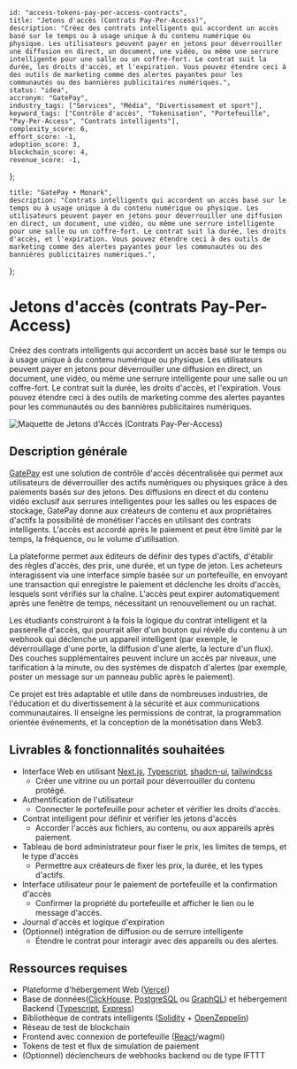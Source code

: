     id: "access-tokens-pay-per-access-contracts",
    title: "Jetons d'accès (Contrats Pay-Per-Access)",
    description: "Créez des contrats intelligents qui accordent un accès basé sur le temps ou à usage unique à du contenu numérique ou physique. Les utilisateurs peuvent payer en jetons pour déverrouiller une diffusion en direct, un document, une vidéo, ou même une serrure intelligente pour une salle ou un coffre-fort. Le contrat suit la durée, les droits d'accès, et l'expiration. Vous pouvez étendre ceci à des outils de marketing comme des alertes payantes pour les communautés ou des bannières publicitaires numériques.",
    status: "idea",
    accronym: "GatePay",
    industry_tags: ["Services", "Média", "Divertissement et sport"],
    keyword_tags: ["Contrôle d'accès", "Tokenisation", "Portefeuille", "Pay-Per-Access", "Contrats intelligents"],
    complexity_score: 6,
    effort_score: -1,
    adoption_score: 3,
    blockchain_score: 4,
    revenue_score: -1,
};

    title: "GatePay • Monark",
    description: "Contrats intelligents qui accordent un accès basé sur le temps ou à usage unique à du contenu numérique ou physique. Les utilisateurs peuvent payer en jetons pour déverrouiller une diffusion en direct, un document, une vidéo, ou même une serrure intelligente pour une salle ou un coffre-fort. Le contrat suit la durée, les droits d'accès, et l'expiration. Vous pouvez étendre ceci à des outils de marketing comme des alertes payantes pour les communautés ou des bannières publicitaires numériques.",
};

# Jetons d'accès (contrats Pay-Per-Access)

Créez des contrats intelligents qui accordent un accès basé sur le temps ou à usage unique à du contenu numérique ou physique. Les utilisateurs peuvent payer en jetons pour déverrouiller une diffusion en direct, un document, une vidéo, ou même une serrure intelligente pour une salle ou un coffre-fort. Le contrat suit la durée, les droits d'accès, et l'expiration. Vous pouvez étendre ceci à des outils de marketing comme des alertes payantes pour les communautés ou des bannières publicitaires numériques.

![Maquette de Jetons d'Accès (Contrats Pay-Per-Access)](/images/project/access-tokens-pay-per-access-contracts.jpg)

## Description générale

[GatePay](https://gatepay.monark.io) est une solution de contrôle d'accès décentralisée qui permet aux utilisateurs de déverrouiller des actifs numériques ou physiques grâce à des paiements basés sur des jetons. Des diffusions en direct et du contenu vidéo exclusif aux serrures intelligentes pour les salles ou les espaces de stockage, GatePay donne aux créateurs de contenu et aux propriétaires d'actifs la possibilité de monétiser l'accès en utilisant des contrats intelligents. L'accès est accordé après le paiement et peut être limité par le temps, la fréquence, ou le volume d'utilisation.

La plateforme permet aux éditeurs de définir des types d'actifs, d'établir des règles d'accès, des prix, une durée, et un type de jeton. Les acheteurs interagissent via une interface simple basée sur un portefeuille, en envoyant une transaction qui enregistre le paiement et déclenche les droits d'accès, lesquels sont vérifiés sur la chaîne. L'accès peut expirer automatiquement après une fenêtre de temps, nécessitant un renouvellement ou un rachat.

Les étudiants construiront à la fois la logique du contrat intelligent et la passerelle d'accès, qui pourrait aller d'un bouton qui révèle du contenu à un webhook qui déclenche un appareil intelligent (par exemple, le déverrouillage d'une porte, la diffusion d'une alerte, la lecture d'un flux). Des couches supplémentaires peuvent inclure un accès par niveaux, une tarification à la minute, ou des systèmes de dispatch d'alertes (par exemple, poster un message sur un panneau public après le paiement).

Ce projet est très adaptable et utile dans de nombreuses industries, de l'éducation et du divertissement à la sécurité et aux communications communautaires. Il enseigne les permissions de contrat, la programmation orientée événements, et la conception de la monétisation dans Web3.

## Livrables & fonctionnalités souhaitées

- Interface Web en utilisant [Next.js](https://nextjs.org/), [Typescript](https://www.typescriptlang.org/), [shadcn-ui](https://ui.shadcn.com/), [tailwindcss](https://tailwindcss.com/)
    - Créer une vitrine ou un portail pour déverrouiller du contenu protégé.
- Authentification de l'utilisateur 
    - Connecter le portefeuille pour acheter et vérifier les droits d'accès.
- Contrat intelligent pour définir et vérifier les jetons d'accès
    - Accorder l'accès aux fichiers, au contenu, ou aux appareils après paiement.
- Tableau de bord administrateur pour fixer le prix, les limites de temps, et le type d'accès
    - Permettre aux créateurs de fixer les prix, la durée, et les types d'actifs.
- Interface utilisateur pour le paiement de portefeuille et la confirmation d'accès
    - Confirmer la propriété du portefeuille et afficher le lien ou le message d'accès.
- Journal d'accès et logique d'expiration
- (Optionnel) intégration de diffusion ou de serrure intelligente
    - Étendre le contrat pour interagir avec des appareils ou des alertes.

## Ressources requises

- Plateforme d'hébergement Web ([Vercel](https://www.vercel.com/))
- Base de données([ClickHouse](https://clickhouse.com/), [PostgreSQL](https://www.postgresql.org/) ou [GraphQL](https://graphql.org/)) et hébergement Backend ([Typescript](https://www.typescriptlang.org/), [Express](https://expressjs.com/))
- Bibliothèque de contrats intelligents ([Solidity](https://soliditylang.org/) + [OpenZeppelin](https://www.openzeppelin.com/))
- Réseau de test de blockchain
- Frontend avec connexion de portefeuille ([React](https://react.dev/)/wagmi)
- Tokens de test et flux de simulation de paiement
- (Optionnel) déclencheurs de webhooks backend ou de type IFTTT